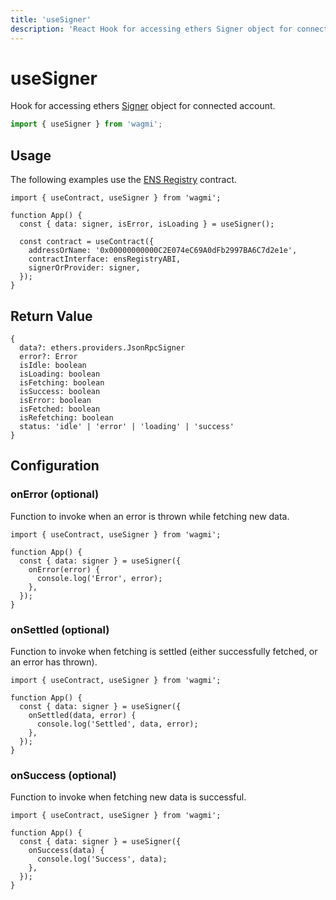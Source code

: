 ```yaml
---
title: 'useSigner'
description: 'React Hook for accessing ethers Signer object for connected account.'
---
```


# useSigner

Hook for accessing ethers [Signer](https://docs.ethers.io/v5/api/signer) object for connected account.

```ts
import { useSigner } from 'wagmi';
```

## Usage

The following examples use the [ENS Registry](https://etherscan.io/address/0x00000000000C2E074eC69A0dFb2997BA6C7d2e1e#code) contract.

```tsx {4, 9}
import { useContract, useSigner } from 'wagmi';

function App() {
  const { data: signer, isError, isLoading } = useSigner();

  const contract = useContract({
    addressOrName: '0x00000000000C2E074eC69A0dFb2997BA6C7d2e1e',
    contractInterface: ensRegistryABI,
    signerOrProvider: signer,
  });
}
```

## Return Value

```tsx
{
  data?: ethers.providers.JsonRpcSigner
  error?: Error
  isIdle: boolean
  isLoading: boolean
  isFetching: boolean
  isSuccess: boolean
  isError: boolean
  isFetched: boolean
  isRefetching: boolean
  status: 'idle' | 'error' | 'loading' | 'success'
}
```

## Configuration

### onError (optional)

Function to invoke when an error is thrown while fetching new data.

```tsx {5-7}
import { useContract, useSigner } from 'wagmi';

function App() {
  const { data: signer } = useSigner({
    onError(error) {
      console.log('Error', error);
    },
  });
}
```

### onSettled (optional)

Function to invoke when fetching is settled (either successfully fetched, or an error has thrown).

```tsx {5-7}
import { useContract, useSigner } from 'wagmi';

function App() {
  const { data: signer } = useSigner({
    onSettled(data, error) {
      console.log('Settled', data, error);
    },
  });
}
```

### onSuccess (optional)

Function to invoke when fetching new data is successful.

```tsx {5-7}
import { useContract, useSigner } from 'wagmi';

function App() {
  const { data: signer } = useSigner({
    onSuccess(data) {
      console.log('Success', data);
    },
  });
}
```

